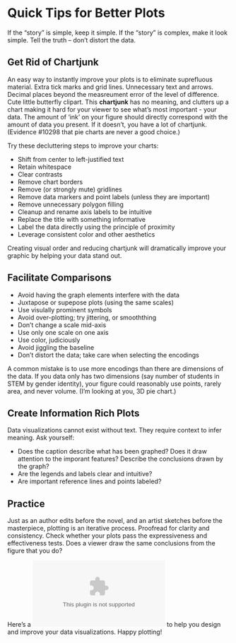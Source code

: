 Quick Tips for Better Plots
=============

If the “story” is simple, keep it simple. 
If the “story” is complex, make it look simple. 
Tell the truth – don’t distort the data.


Get Rid of Chartjunk
--------------------

An easy way to instantly improve your plots is to eliminate suprefluous material. Extra tick marks and grid lines. Unnecessary text and arrows. Decimal places beyond the measreument error of the level of difference. Cute little butterfly clipart. This **chartjunk** has no meaning, and clutters up a chart making it hard for your viewer to see what's most important - your data. The amount of 'ink' on your figure should directly correspond with the amount of data you present. If it doesn't, you have a lot of chartjunk. (Evidence #10298 that pie charts are never a good choice.)

Try these decluttering steps to improve your charts:

* Shift from center to left-justified text
* Retain whitespace
* Clear contrasts
* Remove chart borders
* Remove (or strongly mute) gridlines
* Remove data markers and point labels (unless they are important)
* Remove unnecessary polygon filling
* Cleanup and rename axis labels to be intuitive
* Replace the title with something informative
* Label the data directly using the principle of proximity
* Leverage consistent color and other aesthetics 

Creating visual order and reducing chartjunk will dramatically improve your graphic by helping your data stand out. 


Facilitate Comparisons
-------------------------

* Avoid having the graph elements interfere with the data
* Juxtapose or supepose plots (using the same scales)
* Use visulally prominent symbols
* Avoid over-plotting; try jittering, or smooththing
* Don't change a scale mid-axis
* Use only one scale on one axis
* Use color, judiciously
* Avoid jiggling the baseline
* Don't distort the data; take care when selecting the encodings

A common mistake is to use more encodings than there are dimensions of the data. If you data only has two dimensions (say number of students in STEM by gender identity), your figure could reasonably use points, rarely area, and never volume. (I'm looking at you, 3D pie chart.)


Create Information Rich Plots
---------------------------

Data visualizations cannot exist without text. They require context to infer meaning. Ask yourself:

* Does the caption describe what has been graphed? Does it draw attention to the imporant features? Describe the conclusions drawn by the graph?
* Are the legends and labels clear and intuitive?
* Are important reference lines and points labeled?


Practice
-------------------------

Just as an author edits before the novel, and an artist sketches before the masterpiece, plotting is an iterative process. Proofread for clarity and consistency. Check whether your plots pass the expressiveness and effectiveness tests. Does a viewer draw the same conclusions from the figure that you do?

Here's a ![cheatsheet summary of this reader](./datalab_worskhop_data_viz_cheatsheet.docx) to help you design and improve your data visualizations. Happy plotting!
